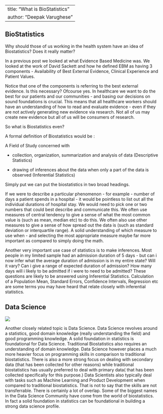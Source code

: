 
---
title: "What is BioStatistics"
author: "Deepak Varughese"
---

## BioStatistics

Why should those of us working in the health system have an idea of Biostatistics? Does it really matter? 

In a previous post we looked at what Evidence Based Medicine was. We looked at the work of David Sackett and how he defined EBM as having 3 components - Availability of Best External Evidence, Clinical Experience and Patient Values. 

Notice that one of the components is referring to the best external evidence. Is this necessary? Ofcourse yes. In healthcare we want to do the best for our patients and our communities - and basing our decisions on sound foundations is crucial. This means that all healthcare workers should have an understanding of how to read and evaluate evidence - even if they are not actively generating new evidence via research. Not all of us may create new evidence but all of us will be consumers of research. 

So what is Biostatistics even? 

A formal definition of Biostatistics would be : 

A Field of Study concerned with

-   collection, organization, summarization and analysis of data (Descriptive Statistics)

-   drawing of inferences about the data when only a part of the data is observed (Inferential Statistics)


Simply put we can put the biostatistics in two broad headings.

If we were to describe a particular phenomenon - for example - number of days a patient spends in a hospital - it would be pointless to list out all the individual durations of hospital stay. We would need to pick one or two numbers that could best describe and communicate this. We often use measures of central tendency to give a sense of what the most common value is (such as mean, median etc) to do this. We often also use other measures to give a sense of how spread out the data is (such as standard deviation or interquartile range). A solid understanding of which measure to use when - and selecting the most appropriate measure maybe far more important as compared to simply doing the math. 

Another very important use case of statistics is to make inferences. Most people in my limited sample had an admission duration of 5 days - but can i now infer what the average duration of admission is in my entire state? Will it vary? Can i give a range of expected duration of admission? How many days will i likely to be admitted if i were to need to be admitted? These questions are likely to be answered using Inferential Statistics. Calculation of a Population Mean, Standard Errors, Confidence Intervals, Regression etc are some terms you may have heard that relate closely with inferential statistics. 

## Data Science

![](https://www.datascience-pm.com/wp-content/uploads/2020/09/data-science-venn-diagram.jpg)

Another closely related topic is Data Science. Data Science revolves around a statistics, good domain knowledge (really understanding the field) and good programming knowledge. 
A solid foundation in statistics is foundational for Data Science. Traditional Biostatistics also requires an understanding of domain knowledge. Data Science however places a much more heavier focus on programming skills in comparison to traditional biostatistics. There is also a more strong focus on dealing with secondary data (that has been collected for other reasons) while traditional biostatistics has usually preferred to deal with primary data( that has been collected specifically for this purpose.) Data Scientists also typically deal with tasks such as Machine Learning and Product Development when compared to traditional biostatistics. That is not to say that the skills are not transferrable. There is certainly a lot of overlap. Some of the biggest names in the Data Science Community have come from the world of biostatistics.  In fact a solid foundation in statistics can be foundational in building a strong data science profile. 